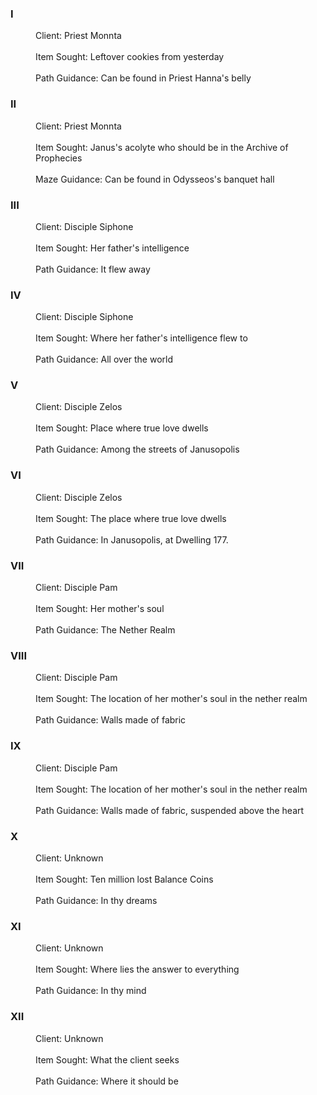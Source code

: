 ===I===
:Client: Priest Monnta
:<br />Item Sought: Leftover cookies from yesterday
:<br />Path Guidance: Can be found in Priest Hanna's belly

===II===
:Client: Priest Monnta
:<br />Item Sought: Janus's acolyte who should be in the Archive of Prophecies
:<br />Maze Guidance: Can be found in Odysseos's banquet hall

===III===
:Client: Disciple Siphone
:<br />Item Sought: Her father's intelligence
:<br />Path Guidance: It flew away

===IV===
:Client: Disciple Siphone
:<br />Item Sought: Where her father's intelligence flew to
:<br />Path Guidance: All over the world

===V===
:Client: Disciple Zelos
:<br />Item Sought: Place where true love dwells
:<br />Path Guidance: Among the streets of Janusopolis

===VI===
:Client: Disciple Zelos
:<br />Item Sought: The place where true love dwells
:<br />Path Guidance: In Janusopolis, at Dwelling 177.

===VII===
:Client: Disciple Pam
:<br />Item Sought: Her mother's soul
:<br />Path Guidance: The Nether Realm

===VIII===
:Client: Disciple Pam
:<br />Item Sought: The location of her mother's soul in the nether realm
:<br />Path Guidance: Walls made of fabric

===IX===
:Client: Disciple Pam
:<br />Item Sought: The location of her mother's soul in the nether realm
:<br />Path Guidance: Walls made of fabric, suspended above the heart

===X===
:Client: Unknown
:<br />Item Sought: Ten million lost Balance Coins
:<br />Path Guidance: In thy dreams

===XI===
:Client: Unknown
:<br />Item Sought: Where lies the answer to everything
:<br />Path Guidance: In thy mind

===XII===
:Client: Unknown
:<br />Item Sought: What the client seeks
:<br />Path Guidance: Where it should be
